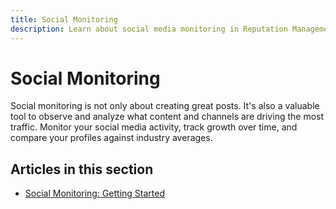 ```yaml
---
title: Social Monitoring
description: Learn about social media monitoring in Reputation Management
---
```


# Social Monitoring

Social monitoring is not only about creating great posts. It's also a valuable tool to observe and analyze what content and channels are driving the most traffic. Monitor your social media activity, track growth over time, and compare your profiles against industry averages.

## Articles in this section

- [Social Monitoring: Getting Started](set-up-social-monitoring) 